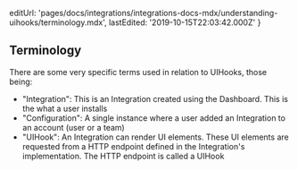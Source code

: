 
  editUrl:
    'pages/docs/integrations/integrations-docs-mdx/understanding-uihooks/terminology.mdx',
  lastEdited: '2019-10-15T22:03:42.000Z'
}

## Terminology

There are some very specific terms used in relation to UIHooks, those being:

- "Integration": This is an Integration created using the <OrgName /> Dashboard. This is the what a user installs
- "Configuration": A single instance where a user added an Integration to an account (user or a team)
- "UIHook": An Integration can render UI elements. These UI elements are requested from a HTTP endpoint defined in the Integration's implementation. The HTTP endpoint is called a UIHook
